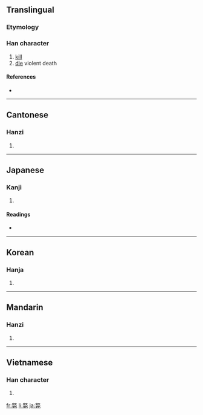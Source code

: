 {{also|毙}}
==Translingual==

===Etymology===
{{Han compound|敝|死|c1=p|c2=s|t2=death|ls=psc}}

===Han character===
{{Han char|rn=66|rad=攴|as=14|sn=18|four=9821<sub>1</sub>|canj=火大一弓心 (FKMNP)}}

# [[kill]]
# [[die]] violent death

====References====
* {{Han ref|kx=0476.090|dkj=13417|dj=0831.080|hdz=21478.050|uh=6583|ud=25987|bh=C0C5|bd=49349}}

----

==Cantonese==

===Hanzi===
{{yue-hanzi|jyut=|y=bai6}}

# {{defn|Cantonese|sort=攴14}}

----

==Japanese==

===Kanji===
{{ja-kanji|grade=|rs=攴14}}

# {{defn|Japanese}}

====Readings====
* {{ja-readings|on=[[へい]] (hei)|kun=[[たおれる]] (taoreru)}}

----

==Korean==

===Hanja===
{{ko-hanja|hangeul=폐|eumhun=|rv=pye|mr=p'ye|y=phyey}}

# {{defn|Korean|sort=攴14}}

----

==Mandarin==

===Hanzi===
{{cmn-hanzi|sim=毙|pin=[[bì]] ([[bi4]]), [[lí]] ([[li2]]), [[tái]] ([[tai2]])|wg=pi<sup>4</sup>, li<sup>2</sup>, t'ai<sup>2</sup>}}

# {{defn|Mandarin|sort=攴14}}

----

==Vietnamese==

===Han character===
{{vi-hantu|[[tễ]], [[tệ]]|rs=攴14}}

# {{defn|Vietnamese|sort=攴14}}

[[fr:斃]]
[[li:斃]]
[[ja:斃]]
